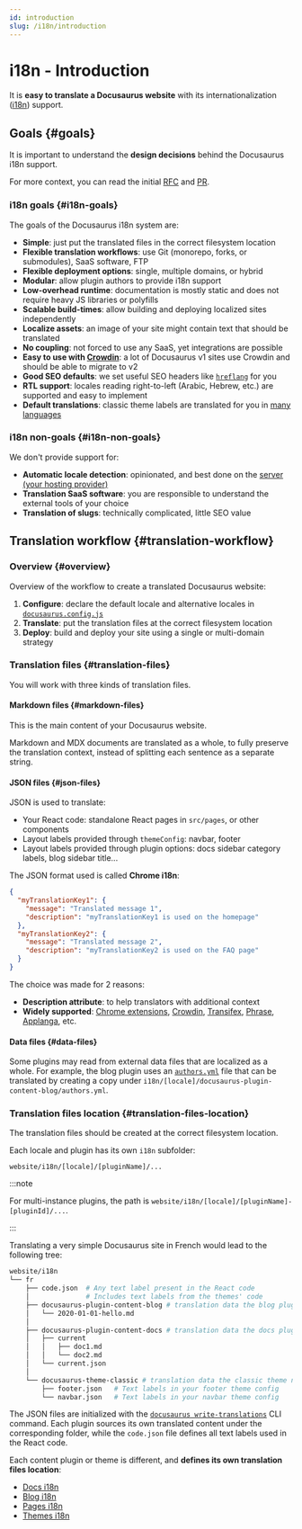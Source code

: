 ```yaml
---
id: introduction
slug: /i18n/introduction
---
```


# i18n - Introduction

It is **easy to translate a Docusaurus website** with its internationalization ([i18n](https://en.wikipedia.org/wiki/Internationalization_and_localization)) support.

## Goals {#goals}

It is important to understand the **design decisions** behind the Docusaurus i18n support.

For more context, you can read the initial [RFC](https://github.com/facebook/docusaurus/issues/3317) and [PR](https://github.com/facebook/docusaurus/pull/3325).

### i18n goals {#i18n-goals}

The goals of the Docusaurus i18n system are:

- **Simple**: just put the translated files in the correct filesystem location
- **Flexible translation workflows**: use Git (monorepo, forks, or submodules), SaaS software, FTP
- **Flexible deployment options**: single, multiple domains, or hybrid
- **Modular**: allow plugin authors to provide i18n support
- **Low-overhead runtime**: documentation is mostly static and does not require heavy JS libraries or polyfills
- **Scalable build-times**: allow building and deploying localized sites independently
- **Localize assets**: an image of your site might contain text that should be translated
- **No coupling**: not forced to use any SaaS, yet integrations are possible
- **Easy to use with [Crowdin](https://crowdin.com/)**: a lot of Docusaurus v1 sites use Crowdin and should be able to migrate to v2
- **Good SEO defaults**: we set useful SEO headers like [`hreflang`](https://developers.google.com/search/docs/advanced/crawling/localized-versions) for you
- **RTL support**: locales reading right-to-left (Arabic, Hebrew, etc.) are supported and easy to implement
- **Default translations**: classic theme labels are translated for you in [many languages](https://github.com/facebook/docusaurus/tree/main/packages/docusaurus-theme-translations/locales)

### i18n non-goals {#i18n-non-goals}

We don't provide support for:

- **Automatic locale detection**: opinionated, and best done on the [server (your hosting provider)](../deployment.md)
- **Translation SaaS software**: you are responsible to understand the external tools of your choice
- **Translation of slugs**: technically complicated, little SEO value

## Translation workflow {#translation-workflow}

### Overview {#overview}

Overview of the workflow to create a translated Docusaurus website:

1. **Configure**: declare the default locale and alternative locales in [`docusaurus.config.js`](../api/docusaurus.config.js.md#i18n)
2. **Translate**: put the translation files at the correct filesystem location
3. **Deploy**: build and deploy your site using a single or multi-domain strategy

### Translation files {#translation-files}

You will work with three kinds of translation files.

#### Markdown files {#markdown-files}

This is the main content of your Docusaurus website.

Markdown and MDX documents are translated as a whole, to fully preserve the translation context, instead of splitting each sentence as a separate string.

#### JSON files {#json-files}

JSON is used to translate:

- Your React code: standalone React pages in `src/pages`, or other components
- Layout labels provided through `themeConfig`: navbar, footer
- Layout labels provided through plugin options: docs sidebar category labels, blog sidebar title...

The JSON format used is called **Chrome i18n**:

```json
{
  "myTranslationKey1": {
    "message": "Translated message 1",
    "description": "myTranslationKey1 is used on the homepage"
  },
  "myTranslationKey2": {
    "message": "Translated message 2",
    "description": "myTranslationKey2 is used on the FAQ page"
  }
}
```

The choice was made for 2 reasons:

- **Description attribute**: to help translators with additional context
- **Widely supported**: [Chrome extensions](https://developer.chrome.com/docs/extensions/mv2/i18n-messages/), [Crowdin](https://support.crowdin.com/file-formats/chrome-json/), [Transifex](https://docs.transifex.com/formats/chrome-json), [Phrase](https://help.phrase.com/help/chrome-json-messages), [Applanga](https://www.applanga.com/docs/formats/chrome_i18n_json), etc.

#### Data files {#data-files}

Some plugins may read from external data files that are localized as a whole. For example, the blog plugin uses an [`authors.yml`](../blog.md#global-authors) file that can be translated by creating a copy under `i18n/[locale]/docusaurus-plugin-content-blog/authors.yml`.

### Translation files location {#translation-files-location}

The translation files should be created at the correct filesystem location.

Each locale and plugin has its own `i18n` subfolder:

```
website/i18n/[locale]/[pluginName]/...
```

:::note

For multi-instance plugins, the path is `website/i18n/[locale]/[pluginName]-[pluginId]/...`.

:::

Translating a very simple Docusaurus site in French would lead to the following tree:

```bash
website/i18n
└── fr
    ├── code.json  # Any text label present in the React code
    │              # Includes text labels from the themes' code
    ├── docusaurus-plugin-content-blog # translation data the blog plugin needs
    │   └── 2020-01-01-hello.md
    │
    ├── docusaurus-plugin-content-docs # translation data the docs plugin needs
    │   ├── current
    │   │   ├── doc1.md
    │   │   └── doc2.md
    │   └── current.json
    │
    └── docusaurus-theme-classic # translation data the classic theme needs
        ├── footer.json   # Text labels in your footer theme config
        └── navbar.json   # Text labels in your navbar theme config
```

The JSON files are initialized with the [`docusaurus write-translations`](../cli.md#docusaurus-write-translations-sitedir) CLI command. Each plugin sources its own translated content under the corresponding folder, while the `code.json` file defines all text labels used in the React code.

Each content plugin or theme is different, and **defines its own translation files location**:

- [Docs i18n](../api/plugins/plugin-content-docs.md#i18n)
- [Blog i18n](../api/plugins/plugin-content-blog.md#i18n)
- [Pages i18n](../api/plugins/plugin-content-pages.md#i18n)
- [Themes i18n](../api/themes/theme-configuration.md#i18n)
